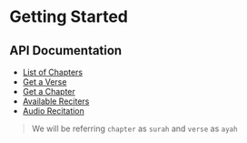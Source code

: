 # Getting Started

## API Documentation

- [List of Chapters](/getting-started/list-of-chapters)
- [Get a Verse](/getting-started/get-a-verse)
- [Get a Chapter](/getting-started/get-a-chapter)
- [Available Reciters](/getting-started/available-reciters)
- [Audio Recitation](/getting-started/audio-recitation)


> We will be referring `chapter` as `surah` and `verse` as `ayah`